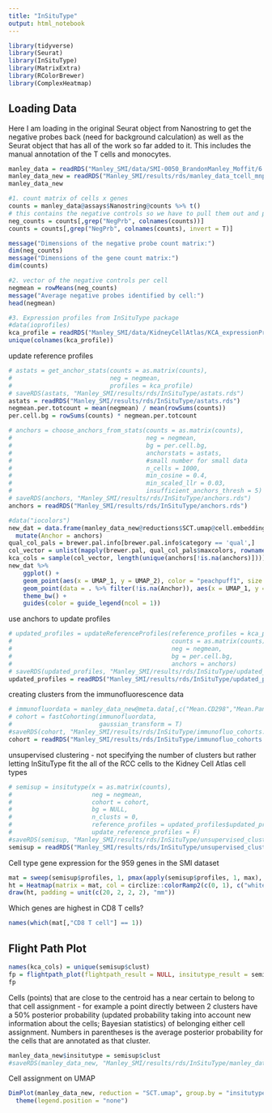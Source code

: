 ```yaml
---
title: "InSituType"
output: html_notebook
---
```


```r
library(tidyverse)
library(Seurat)
library(InSituType)
library(MatrixExtra)
library(RColorBrewer)
library(ComplexHeatmap)
```

## Loading Data

Here I am loading in the original Seurat object from Nanostring to get the negative probes back (need for background calculation) as well as the Seurat object that has all of the work so far added to it. This includes the manual annotation of the T cells and monocytes.

```r
manley_data = readRDS("Manley_SMI/data/SMI-0050_BrandonManley_Moffit/6 Analysis/Data Objects/seurat_object.Rds")
manley_data_new = readRDS("Manley_SMI/results/rds/manley_data_tcell_mnp_manual_annotation.rds")
manley_data_new
```

```r
#1. count matrix of cells x genes
counts = manley_data@assays$Nanostring@counts %>% t()
# this contains the negative controls so we have to pull them out and put them in a new matrix while removing them from the gene count matrix
neg_counts = counts[,grep("NegPrb", colnames(counts))]
counts = counts[,grep("NegPrb", colnames(counts), invert = T)]

message("Dimensions of the negative probe count matrix:")
dim(neg_counts)
message("Dimensions of the gene count matrix:")
dim(counts)
```

```r
#2. vector of the negative controls per cell
negmean = rowMeans(neg_counts)
message("Average negative probes identified by cell:")
head(negmean)
```

```r
#3. Expression profiles from InSituType package
#data(ioprofiles)
kca_profile = readRDS("Manley_SMI/data/KidneyCellAtlas/KCA_expressionProfile.rds")
unique(colnames(kca_profile))
```

update reference profiles

```r
# astats = get_anchor_stats(counts = as.matrix(counts),
#                           neg = negmean,
#                           profiles = kca_profile)
# saveRDS(astats, "Manley_SMI/results/rds/InSituType/astats.rds")
astats = readRDS("Manley_SMI/results/rds/InSituType/astats.rds")
negmean.per.totcount = mean(negmean) / mean(rowSums(counts))
per.cell.bg = rowSums(counts) * negmean.per.totcount

# anchors = choose_anchors_from_stats(counts = as.matrix(counts),
#                                     neg = negmean,
#                                     bg = per.cell.bg,
#                                     anchorstats = astats,
#                                     #small number for small data
#                                     n_cells = 1000,
#                                     min_cosine = 0.4,
#                                     min_scaled_llr = 0.03,
#                                     insufficient_anchors_thresh = 5)
# saveRDS(anchors, "Manley_SMI/results/rds/InSituType/anchors.rds")
anchors = readRDS("Manley_SMI/results/rds/InSituType/anchors.rds")

#data("iocolors")
new_dat = data.frame(manley_data_new@reductions$SCT.umap@cell.embeddings) %>%
  mutate(Anchor = anchors)
qual_col_pals = brewer.pal.info[brewer.pal.info$category == 'qual',]
col_vector = unlist(mapply(brewer.pal, qual_col_pals$maxcolors, rownames(qual_col_pals)))
kca_cols = sample(col_vector, length(unique(anchors[!is.na(anchors)])))
new_dat %>%
    ggplot() + 
    geom_point(aes(x = UMAP_1, y = UMAP_2), color = "peachpuff1", size = 0.1) +
    geom_point(data = . %>% filter(!is.na(Anchor)), aes(x = UMAP_1, y = UMAP_2, color = Anchor), size = 0.6) +
    theme_bw() +
    guides(color = guide_legend(ncol = 1))
```

use anchors to update profiles

```r
# updated_profiles = updateReferenceProfiles(reference_profiles = kca_profile,
#                                            counts = as.matrix(counts),
#                                            neg = negmean,
#                                            bg = per.cell.bg,
#                                            anchors = anchors)
# saveRDS(updated_profiles, "Manley_SMI/results/rds/InSituType/updated_profiles.rds")
updated_profiles = readRDS("Manley_SMI/results/rds/InSituType/updated_profiles.rds")
```

creating clusters from the immunofluorescence data

```r
# immunofluordata = manley_data_new@meta.data[,c("Mean.CD298","Mean.PanCK","Mean.CD45","Mean.CD3")]
# cohort = fastCohorting(immunofluordata,
#                        gaussian_transform = T)
#saveRDS(cohort, "Manley_SMI/results/rds/InSituType/immunofluo_cohorts.rds")
cohort = readRDS("Manley_SMI/results/rds/InSituType/immunofluo_cohorts.rds")
```

unsupervised clustering - not specifying the number of clusters but rather letting InSituType fit the all of the RCC cells to the Kidney Cell Atlas cell types

```r
# semisup = insitutype(x = as.matrix(counts),
#                      neg = negmean,
#                      cohort = cohort,
#                      bg = NULL,
#                      n_clusts = 0,
#                      reference_profiles = updated_profiles$updated_profiles,
#                      update_reference_profiles = F)
#saveRDS(semisup, "Manley_SMI/results/rds/InSituType/unsupervised_clustering.rds")
semisup = readRDS("Manley_SMI/results/rds/InSituType/unsupervised_clustering.rds")
```

Cell type gene expression for the 959 genes in the SMI dataset

```r
mat = sweep(semisup$profiles, 1, pmax(apply(semisup$profiles, 1, max), .2), "/")
ht = Heatmap(matrix = mat, col = circlize::colorRamp2(c(0, 1), c("white", "orange")), show_row_names = F, name = "Expression\nProfiles", border_gp = gpar(col = "black"))
draw(ht, padding = unit(c(20, 2, 2, 2), "mm"))
```

Which genes are highest in CD8 T cells?

```r
names(which(mat[,"CD8 T cell"] == 1))
```

## Flight Path Plot

```r
names(kca_cols) = unique(semisup$clust)
fp = flightpath_plot(flightpath_result = NULL, insitutype_result = semisup, col = kca_cols[semisup$clust])
fp
```

Cells (points) that are close to the centroid has a near certain to belong to that cell assignment - for example a point directly between 2 clusters have a 50% posterior probability (updated probability taking into account new information about the cells; Bayesian statistics) of belonging either cell assignment. Numbers in parentheses is the average posterior probability for the cells that are annotated as that cluster.

```r
manley_data_new$insitutype = semisup$clust
#saveRDS(manley_data_new, "Manley_SMI/results/rds/InSituType/manley_data_final.rds")
```

Cell assignment on UMAP

```r
DimPlot(manley_data_new, reduction = "SCT.umap", group.by = "insitutype", label = T, raster.dpi = c(1024, 1024), repel = T) +
  theme(legend.position = "none")
```

